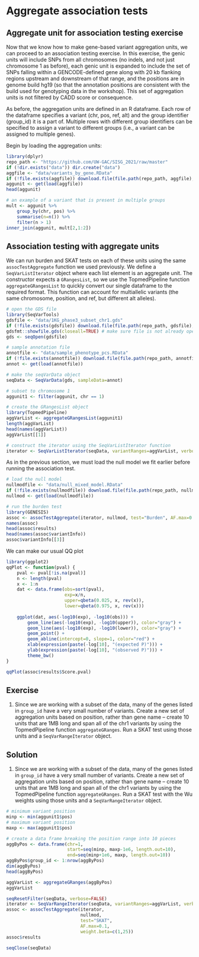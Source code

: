 # Aggregate association tests

## Aggregate unit for association testing exercise

Now that we know how to make gene-based variant aggregation units, we can proceed to an association testing exercise. In this exercise, the genic units will include SNPs from all chromosomes (no indels, and not just chromosome 1 as before), each genic unit is expanded to include the set of SNPs falling within a GENCODE-defined gene along with 20 kb flanking regions upstream and downstream of that range, and the positions are in genome build hg19 (so that the annotation positions are consistent with the build used for genotyping data in the workshop). This set of aggregation units is not filtered by CADD score or consequence.

As before, the aggregation units are defined in an R dataframe. Each row of the dataframe specifies a variant (chr, pos, ref, alt) and the group identifier (group_id) it is a part of. Multiple rows with different group identifiers can be specified to assign a variant to different groups (i.e., a variant can be assigned to multiple genes).

Begin by loading the aggregation units:

```r
library(dplyr)
repo_path <- "https://github.com/UW-GAC/SISG_2021/raw/master"
if (!dir.exists("data")) dir.create("data")
aggfile <- "data/variants_by_gene.RData"
if (!file.exists(aggfile)) download.file(file.path(repo_path, aggfile), aggfile)
aggunit <- get(load(aggfile))
head(aggunit)
```

```r
# an example of a variant that is present in multiple groups
mult <- aggunit %>%
    group_by(chr, pos) %>%
    summarise(n=n()) %>%
    filter(n > 1)
inner_join(aggunit, mult[2,1:2])
```

## Association testing with aggregate units

We can run burden and SKAT tests on each of these units using the same `assocTestAggregate` function we used previously. We define a `SeqVarListIterator` object where each list element is an aggregate unit. The constructor expects a `GRangesList`, so we use the TopmedPipeline function `aggregateGRangesList` to quickly convert our single dataframe to the required format. This function can account for multiallelic variants (the same chromosome, position, and ref, but different alt alleles).

```r
# open the GDS file
library(SeqVarTools)
gdsfile <- "data/1KG_phase3_subset_chr1.gds"
if (!file.exists(gdsfile)) download.file(file.path(repo_path, gdsfile), gdsfile)
gdsfmt::showfile.gds(closeall=TRUE) # make sure file is not already open
gds <- seqOpen(gdsfile)

# sample annotation file
annotfile <- "data/sample_phenotype_pcs.RData"
if (!file.exists(annotfile)) download.file(file.path(repo_path, annotfile), aggfile)
annot <- get(load(annotfile))

# make the seqVarData object
seqData <- SeqVarData(gds, sampleData=annot)

# subset to chromosome 1
aggunit1 <- filter(aggunit, chr == 1)

# create the GRangesList object
library(TopmedPipeline)
aggVarList <- aggregateGRangesList(aggunit1)
length(aggVarList)
head(names(aggVarList))
aggVarList[[1]]

# construct the iterator using the SeqVarListIterator function
iterator <- SeqVarListIterator(seqData, variantRanges=aggVarList, verbose=FALSE)
```

As in the previous section, we must load the null model we fit earlier before running the association test.

```r
# load the null model
nullmodfile <- "data/null_mixed_model.RData"
if (!file.exists(nullmodfile)) download.file(file.path(repo_path, nullmodfile), nullmodfile)
nullmod <- get(load(nullmodfile))

# run the burden test
library(GENESIS)
assoc <- assocTestAggregate(iterator, nullmod, test="Burden", AF.max=0.1, weight.beta=c(1,1))
names(assoc)
head(assoc$results)
head(names(assoc$variantInfo))
assoc$variantInfo[[3]]
```

We can make our usual QQ plot 

```r
library(ggplot2)
qqPlot <- function(pval) {
    pval <- pval[!is.na(pval)]
    n <- length(pval)
    x <- 1:n
    dat <- data.frame(obs=sort(pval),
                      exp=x/n,
                      upper=qbeta(0.025, x, rev(x)),
                      lower=qbeta(0.975, x, rev(x)))
    
    ggplot(dat, aes(-log10(exp), -log10(obs))) +
        geom_line(aes(-log10(exp), -log10(upper)), color="gray") +
        geom_line(aes(-log10(exp), -log10(lower)), color="gray") +
        geom_point() +
        geom_abline(intercept=0, slope=1, color="red") +
        xlab(expression(paste(-log[10], "(expected P)"))) +
        ylab(expression(paste(-log[10], "(observed P)"))) +
        theme_bw()
}    

qqPlot(assoc$results$Score.pval)
```

## Exercise

1. Since we are working with a subset of the data, many of the genes listed in `group_id` have a very small number of variants. Create a new set of aggregation units based on position, rather than gene name -- create 10 units that are 1MB long and span all of the chr1 variants by using the TopmedPipeline function `aggregateGRanges`. Run a SKAT test using those units and a `SeqVarRangeIterator` object.

## Solution

1. Since we are working with a subset of the data, many of the genes listed in `group_id` have a very small number of variants. Create a new set of aggregation units based on position, rather than gene name -- create 10 units that are 1MB long and span all of the chr1 variants by using the TopmedPipeline function `aggregateGRanges`. Run a SKAT test with the Wu weights using those units and a `SeqVarRangeIterator` object.

```r
# minimum variant position
minp <- min(aggunit1$pos)
# maximum variant position
maxp <- max(aggunit1$pos)

# create a data frame breaking the position range into 10 pieces
aggByPos <- data.frame(chr=1,
                       start=seq(minp, maxp-1e6, length.out=10),
                       end=seq(minp+1e6, maxp, length.out=10))
aggByPos$group_id <- 1:nrow(aggByPos)
dim(aggByPos)
head(aggByPos)
```

```r
aggVarList <- aggregateGRanges(aggByPos)
aggVarList
```

```r
seqResetFilter(seqData, verbose=FALSE)
iterator <- SeqVarRangeIterator(seqData, variantRanges=aggVarList, verbose=FALSE)
assoc <- assocTestAggregate(iterator, 
                            nullmod, 
                            test="SKAT", 
                            AF.max=0.1, 
                            weight.beta=c(1,25))
assoc$results
```

```r
seqClose(seqData)
```
